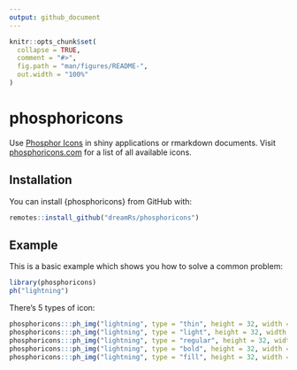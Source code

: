 ```yaml
---
output: github_document
---
```


<!-- README.md is generated from README.Rmd. Please edit that file -->

```r
knitr::opts_chunk$set(
  collapse = TRUE,
  comment = "#>",
  fig.path = "man/figures/README-",
  out.width = "100%"
)
```

# phosphoricons

<!-- badges: start -->
<!-- badges: end -->

Use [Phosphor Icons](https://github.com/phosphor-icons/phosphor-icons) in shiny applications or rmarkdown documents. Visit [phosphoricons.com](https://phosphoricons.com/) for a list of all available icons.

## Installation

You can install {phosphoricons} from GitHub with:

```r
remotes::install_github("dreamRs/phosphoricons")
```


## Example

This is a basic example which shows you how to solve a common problem:

```r
library(phosphoricons)
ph("lightning")
```

There's 5 types of icon:

```r
phosphoricons:::ph_img("lightning", type = "thin", height = 32, width = 32)
phosphoricons:::ph_img("lightning", type = "light", height = 32, width = 32)
phosphoricons:::ph_img("lightning", type = "regular", height = 32, width = 32)
phosphoricons:::ph_img("lightning", type = "bold", height = 32, width = 32)
phosphoricons:::ph_img("lightning", type = "fill", height = 32, width = 32)
```


